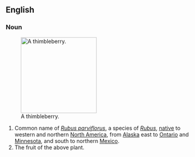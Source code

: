 ==English==
===Noun===
{{wikipedia}}
{{en-noun|thimbleberries}}
[[Image:Rubus parviflorus 26318.JPG|thumb|right|200px|A thimbleberry.]]
# Common name of ''[[Rubus parviflorus]]'', a species of ''[[Rubus]]'', [[native]] to western and northern [[North America]], from [[Alaska]] east to [[Ontario]] and [[Minnesota]], and south to northern [[Mexico]].
# The fruit of the above plant.